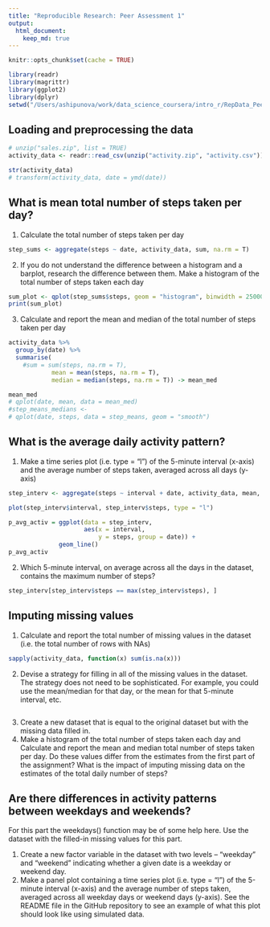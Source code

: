 ```yaml
---
title: "Reproducible Research: Peer Assessment 1"
output: 
  html_document:
    keep_md: true
---
```


```r
knitr::opts_chunk$set(cache = TRUE)

library(readr)
library(magrittr)
library(ggplot2)
library(dplyr)
setwd("/Users/ashipunova/work/data_science_coursera/intro_r/RepData_PeerAssessment1/")
```

## Loading and preprocessing the data
```r
# unzip("sales.zip", list = TRUE)
activity_data <- readr::read_csv(unzip("activity.zip", "activity.csv"))

str(activity_data)
# transform(activity_data, date = ymd(date))

```


## What is mean total number of steps taken per day?

1. Calculate the total number of steps taken per day

```r
step_sums <- aggregate(steps ~ date, activity_data, sum, na.rm = T)
```

2. If you do not understand the difference between a histogram and a barplot, research the difference between them. Make a histogram of the total number of steps taken each day

```r
sum_plot <- qplot(step_sums$steps, geom = "histogram", binwidth = 25000/5) 
print(sum_plot)
```

3. Calculate and report the mean and median of the total number of steps taken per day

```r
activity_data %>%
  group_by(date) %>%
  summarise(
    #sum = sum(steps, na.rm = T), 
            mean = mean(steps, na.rm = T), 
            median = median(steps, na.rm = T)) -> mean_med

mean_med
# qplot(date, mean, data = mean_med)
#step_means_medians <- 
# qplot(date, steps, data = step_means, geom = "smooth")

```

## What is the average daily activity pattern?  

1. Make a time series plot (i.e. type = "l") of the 5-minute interval (x-axis) and the average number of steps taken, averaged across all days (y-axis)

```r
step_interv <- aggregate(steps ~ interval + date, activity_data, mean, na.rm = T)

plot(step_interv$interval, step_interv$steps, type = "l")

p_avg_activ = ggplot(data = step_interv, 
                     aes(x = interval,
                         y = steps, group = date)) +
              geom_line()
p_avg_activ

```

2. Which 5-minute interval, on average across all the days in the dataset, contains the maximum number of steps?

```r
step_interv[step_interv$steps == max(step_interv$steps), ]

```

## Imputing missing values

1. Calculate and report the total number of missing values in the dataset (i.e. the total number of rows with NAs)  

```r
sapply(activity_data, function(x) sum(is.na(x)))

```

2. Devise a strategy for filling in all of the missing values in the dataset. The strategy does not need to be sophisticated. For example, you could use the mean/median for that day, or the mean for that 5-minute interval, etc.  

```r


```

3. Create a new dataset that is equal to the original dataset but with the missing data filled in.  
4. Make a histogram of the total number of steps taken each day and Calculate and report the mean and median total number of steps taken per day. Do these values differ from the estimates from the first part of the assignment? What is the impact of imputing missing data on the estimates of the total daily number of steps?


## Are there differences in activity patterns between weekdays and weekends?

For this part the \color{red}{\verb|weekdays()|}weekdays() function may be of some help here. Use the dataset with the filled-in missing values for this part.

1. Create a new factor variable in the dataset with two levels – “weekday” and “weekend” indicating whether a given date is a weekday or weekend day.  
2. Make a panel plot containing a time series plot (i.e. \color{red}{\verb|type = "l"|}type = "l") of the 5-minute interval (x-axis) and the average number of steps taken, averaged across all weekday days or weekend days (y-axis). See the README file in the GitHub repository to see an example of what this plot should look like using simulated data.

